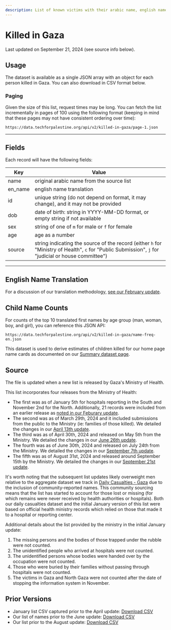 ```yaml
---
description: List of known victims with their arabic name, english name, birth date, gender, and ID number. Derived from a list issued by health officials in Gaza. Available in JSON and CSV formats. Useful applications include tributes, demographics, search, family analysis.
---
```


# Killed in Gaza

Last updated on September 21, 2024 (see source info below).


<KilledListCountLabel />
<KilledListExplorer />

## Usage

The dataset is available as a single JSON array with an object for each person killed in Gaza. You can also download in CSV format below.


<JSONFileLinks resource="KilledInGaza_V2" />

### Paging

Given the size of this list, request times may be long. You can fetch the list incrementally in pages of 100 using the following format (keeping in mind that these pages may not have consistent ordering over time):

```
https://data.techforpalestine.org/api/v2/killed-in-gaza/page-1.json
```

---

## Fields

Each record will have the following fields:

| Key     | Value                                                                                                                                                |
| ------- | ---------------------------------------------------------------------------------------------------------------------------------------------------- |
| name    | original arabic name from the source list                                                                                                            |
| en_name | english name translation                                                                                                                             |
| id      | unique string (do not depend on format, it may change), and it may not be provided                                                                   |
| dob     | date of birth: string in YYYY-MM-DD format, or empty string if not available                                                                         |
| sex     | string of one of `m` for male or `f` for female                                                                                                      |
| age     | age as a number                                                                                                                                      |
| source  | string indicating the source of the record (either `h` for "Ministry of Health", `c` for "Public Submission", `j` for "judicial or house committee") |

---

## English Name Translation

For a discussion of our translation methodology, [see our February update](/updates/killed-in-gaza-update-1).

## Child Name Counts

For counts of the top 10 translated first names by age group (man, woman, boy, and girl), you can reference this JSON API:

```
https://data.techforpalestine.org/api/v2/killed-in-gaza/name-freq-en.json
```

This dataset is used to derive estimates of children killed for our home page name cards as documented on our [Summary dataset page](/docs/summary/#killed-children-by-name-usage).

## Source

The file is updated when a new list is released by Gaza's Ministry of Health.

This list incorporates four releases from the Ministry of Health:

- The first was as of January 5th for hospitals reporting in the South and November 2nd for the North. Additionally, 21 records were included from an earlier release as [noted in our Feburary update](/updates/killed-in-gaza-update-1#notable-changes).
- The second was as of March 29th, 2024 and it included submissions from the public to the Ministry (ie: families of those killed). We detailed the changes in our [April 13th update](/updates/killed-in-gaza-update-2).
- The third was as of April 30th, 2024 and released on May 5th from the Ministry. We detailed the changes in our [June 26th update](/updates/killed-in-gaza-update-3).
- The fourth was as of June 30th, 2024 and released on July 24th from the Ministry. We detailed the changes in our [September 7th update](/updates/killed-in-gaza-update-4).
- The fifth was as of August 31st, 2024 and released around September 15th by the Ministry. We detailed the changes in our [September 21st update](/updates/killed-in-gaza-update-5).

It's worth noting that the subsequent list updates likely overweight men relative to the aggregate dataset we track in [Daily Casualties - Gaza](/docs/casualties-daily) due to the inclusion of community-reported names. This community sourcing means that the list has started to account for those lost or missing (for which remains were never received by health authorities or hospitals). Both our daily casualties dataset and the initial January version of this list were based on official health ministry records which relied on those that made it to a hospital or reporting center.

Additional details about the list provided by the ministry in the initial January update:

1. The missing persons and the bodies of those trapped under the rubble were not counted.
2. The unidentified people who arrived at hospitals were not counted.
3. The unidentified persons whose bodies were handed over by the occupation were not counted.
4. Those who were buried by their families without passing through hospitals were not counted.
5. The victims in Gaza and North Gaza were not counted after the date of stopping the information system in November.

## Prior Versions

- January list CSV captured prior to the April update: <a href="/sources/20240413killed-in-gaza.csv">Download CSV</a>
- Our list of names prior to the June update: <a href="/sources/20240808killed-in-gaza.csv">Download CSV</a>
- Our list prior to the August update: <a href="/sources/20240921killed-in-gaza.csv">Download CSV</a>
